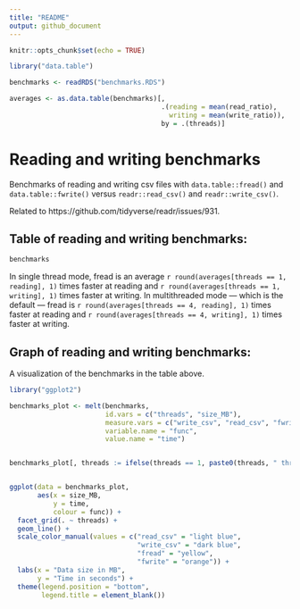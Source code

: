 ```yaml
---
title: "README"
output: github_document
---
```


```r
knitr::opts_chunk$set(echo = TRUE)
```

```r
library("data.table")

benchmarks <- readRDS("benchmarks.RDS")

averages <- as.data.table(benchmarks)[, 
                                      .(reading = mean(read_ratio),
                                        writing = mean(write_ratio)),
                                      by = .(threads)]
```

# Reading and writing benchmarks

Benchmarks of reading and writing csv files with `data.table::fread()` and `data.table::fwrite()` versus `readr::read_csv()` and `readr::write_csv()`. 

Related to https://github.com/tidyverse/readr/issues/931.

## Table of reading and writing benchmarks:

```r
benchmarks
```

In single thread mode, fread is an average `r round(averages[threads == 1, reading], 1)` times faster at reading and `r round(averages[threads == 1, writing], 1)` times faster at writing. In multithreaded mode — which is the default — fread is `r round(averages[threads == 4, reading], 1)` times faster at reading and `r round(averages[threads == 4, writing], 1)` times faster at writing.

## Graph of reading and writing benchmarks:

A visualization of the benchmarks in the table above.
```r
library("ggplot2")

benchmarks_plot <- melt(benchmarks,  
                        id.vars = c("threads", "size_MB"),
                        measure.vars = c("write_csv", "read_csv", "fwrite", "fread"),
                        variable.name = "func",
                        value.name = "time")


benchmarks_plot[, threads := ifelse(threads == 1, paste0(threads, " thread"), "4 threads")]


ggplot(data = benchmarks_plot, 
       aes(x = size_MB, 
           y = time, 
           colour = func)) +
  facet_grid(. ~ threads) +
  geom_line() +
  scale_color_manual(values = c("read_csv" = "light blue",
                                "write_csv" = "dark blue",
                                "fread" = "yellow",
                                "fwrite" = "orange")) +
  labs(x = "Data size in MB",
       y = "Time in seconds") +
  theme(legend.position = "bottom",
        legend.title = element_blank())

```